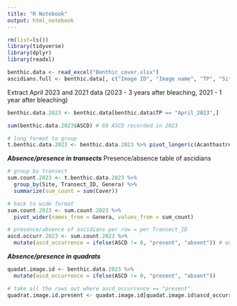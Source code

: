 ```yaml
---
title: "R Notebook"
output: html_notebook
---
```



```r
rm(list=ls())
library(tidyverse)
library(dplyr)
library(readxl)
```

```r
benthic.data <- read_excel("Benthic_cover.xlsx")
ascidians.full <- benthic.data[, c("Image ID", "Image name", "TP", "Site", "Transect_ID", "Transect_no", "ASCD")]
```

Extract April 2023 and 2021 data (2023 - 3 years after bleaching, 2021 - 1 year after bleaching)
```r
benthic.data.2023 <- benthic.data[benthic.data$TP == "April_2023",]

sum(benthic.data.2023$ASCD) # 69 ASCD recorded in 2023

# long format to group
t.benthic.data.2023 <- benthic.data.2023 %>% pivot_longer(c(Acanthastrea:Valspp), names_to = "Genera", values_to = "Cover")

```
***Absence/presence in transects***
Presence/absence table of ascidians
```r
# group by transect
sum.count.2023 <- t.benthic.data.2023 %>%
  group_by(Site, Transect_ID, Genera) %>%
  summarize(sum_count = sum(Cover))

# back to wide format
sum.count.2023 <- sum.count.2023 %>%
  pivot_wider(names_from = Genera, values_from = sum_count)

# presence/absence of ascidians per row = per Transect_ID
ascd.occurr.2023 <- sum.count.2023 %>%
  mutate(ascd_occurrence = ifelse(ASCD != 0, "present", "absent")) # only present on CB02 and CB03
```

***Absence/presence in quadrats***
```r
quadat.image.id <- benthic.data.2023 %>%
  mutate(ascd_occurrence = ifelse(ASCD != 0, "present", "absent"))

# take all the rows out where ascd_occurrence == "present"
quadrat.image.id.present <- quadat.image.id[quadat.image.id$ascd_occurrence == "present",] # 8 quadrats
```


